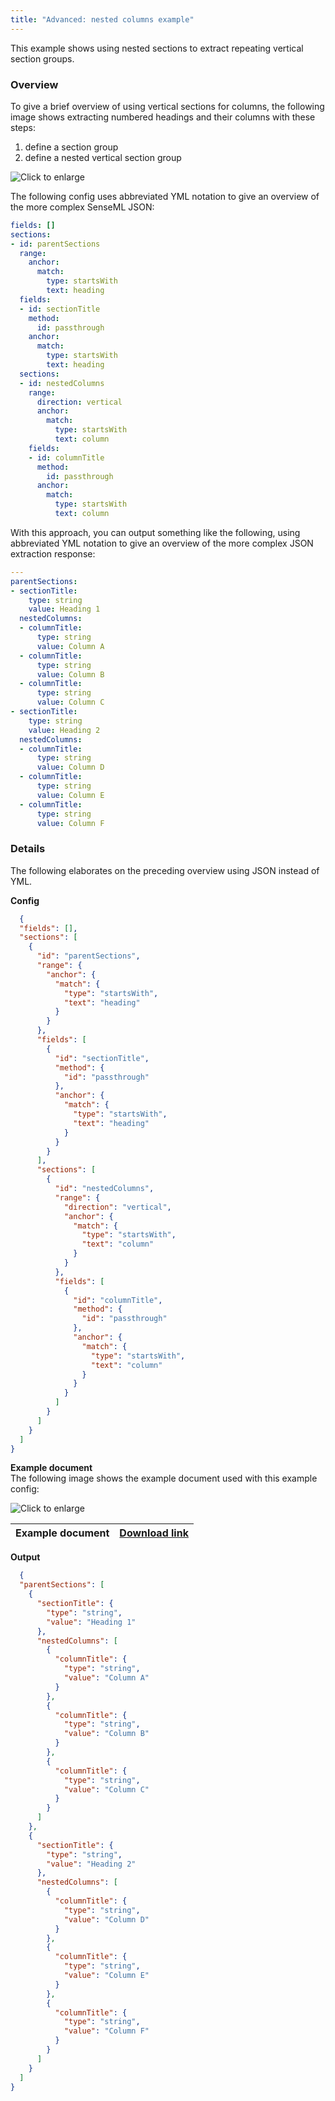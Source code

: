 ```yaml
---
title: "Advanced: nested columns example"
---
```


This example shows using nested sections to extract repeating vertical section groups.

### Overview

To give a brief overview of using vertical sections for columns, the following image shows extracting numbered headings and their columns with these steps:

1. define a section group
2. define a nested vertical section group

![Click to enlarge](/assets/v0/images/final/vertical_sections_col_sect.png)

The following config uses abbreviated YML notation to give an overview of the more complex SenseML JSON: 



``` YAML
fields: []
sections:
- id: parentSections
  range:
    anchor:
      match:
        type: startsWith
        text: heading
  fields:
  - id: sectionTitle
    method:
      id: passthrough
    anchor:
      match:
        type: startsWith
        text: heading
  sections:
  - id: nestedColumns
    range:
      direction: vertical
      anchor:
        match:
          type: startsWith
          text: column
    fields:
    - id: columnTitle
      method:
        id: passthrough
      anchor:
        match:
          type: startsWith
          text: column

```
With this approach, you can output something like the following, using abbreviated YML notation to give an overview of the more complex JSON extraction response:



``` YAML
---
parentSections:
- sectionTitle:
    type: string
    value: Heading 1
  nestedColumns:
  - columnTitle:
      type: string
      value: Column A
  - columnTitle:
      type: string
      value: Column B
  - columnTitle:
      type: string
      value: Column C
- sectionTitle:
    type: string
    value: Heading 2
  nestedColumns:
  - columnTitle:
      type: string
      value: Column D
  - columnTitle:
      type: string
      value: Column E
  - columnTitle:
      type: string
      value: Column F

```
### Details

The following elaborates on the preceding overview using JSON instead of YML.

**Config**



```JSON JSON
  {
  "fields": [],
  "sections": [
    {
      "id": "parentSections",
      "range": {
        "anchor": {
          "match": {
            "type": "startsWith",
            "text": "heading"
          }
        }
      },
      "fields": [
        {
          "id": "sectionTitle",
          "method": {
            "id": "passthrough"
          },
          "anchor": {
            "match": {
              "type": "startsWith",
              "text": "heading"
            }
          }
        }
      ],
      "sections": [
        {
          "id": "nestedColumns",
          "range": {
            "direction": "vertical",
            "anchor": {
              "match": {
                "type": "startsWith",
                "text": "column"
              }
            }
          },
          "fields": [
            {
              "id": "columnTitle",
              "method": {
                "id": "passthrough"
              },
              "anchor": {
                "match": {
                  "type": "startsWith",
                  "text": "column"
                }
              }
            }
          ]
        }
      ]
    }
  ]
}
```
**Example document**  
The following image shows the example document used with this example config:

![Click to enlarge](/assets/v0/images/final/vertical_sections_col_sect_1.png)

| Example document | [Download link](https://raw.githubusercontent.com/sensible-hq/sensible-docs/main/readme-sync/assets/v0/pdfs/vertical%5Fsections%5Fcol%5Fsection.pdf) |
| ---------------- | ---------------------------------------------------------------------------------------------------------------------------------------------------- |

**Output**



```JSON JSON
  {
  "parentSections": [
    {
      "sectionTitle": {
        "type": "string",
        "value": "Heading 1"
      },
      "nestedColumns": [
        {
          "columnTitle": {
            "type": "string",
            "value": "Column A"
          }
        },
        {
          "columnTitle": {
            "type": "string",
            "value": "Column B"
          }
        },
        {
          "columnTitle": {
            "type": "string",
            "value": "Column C"
          }
        }
      ]
    },
    {
      "sectionTitle": {
        "type": "string",
        "value": "Heading 2"
      },
      "nestedColumns": [
        {
          "columnTitle": {
            "type": "string",
            "value": "Column D"
          }
        },
        {
          "columnTitle": {
            "type": "string",
            "value": "Column E"
          }
        },
        {
          "columnTitle": {
            "type": "string",
            "value": "Column F"
          }
        }
      ]
    }
  ]
}
```